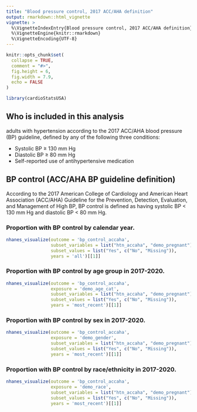 ```yaml
---
title: "Blood pressure control, 2017 ACC/AHA definition"
output: rmarkdown::html_vignette
vignette: >
  %\VignetteIndexEntry{Blood pressure control, 2017 ACC/AHA definition}
  %\VignetteEngine{knitr::rmarkdown}
  %\VignetteEncoding{UTF-8}
---
```


```r
knitr::opts_chunk$set(
  collapse = TRUE,
  comment = "#>",
  fig.height = 6,
  fig.width = 7.9,
  echo = FALSE
)
```

```r
library(cardioStatsUSA)
```

## Who is included in this analysis

adults with hypertension according to the 2017 ACC/AHA blood pressure (BP) guideline, defined by any of the following three conditions:

- Systolic BP ≥ 130 mm Hg
- Diastolic BP ≥ 80 mm Hg
- Self-reported use of antihypertensive medication

## BP control (ACC/AHA BP guideline definition)

According to the 2017 American College of Cardiology and American Heart Association (ACC/AHA) Guideline for the Prevention, Detection, Evaluation, and Management of High BP, BP control is defined as having systolic BP < 130 mm Hg and diastolic BP < 80 mm Hg.

### Proportion with BP control by calendar year.

```r
nhanes_visualize(outcome = 'bp_control_accaha', 
                 subset_variables = list("htn_accaha", "demo_pregnant"),
                 subset_values = list("Yes", c("No", "Missing")),
                 years = 'all')[[1]]
```

### Proportion with BP control by age group in 2017-2020.

```r

nhanes_visualize(outcome = 'bp_control_accaha', 
                 exposure = 'demo_age_cat',
                 subset_variables = list("htn_accaha", "demo_pregnant"),
                 subset_values = list("Yes", c("No", "Missing")),
                 years = 'most_recent')[[1]]
```

### Proportion with BP control by sex in 2017-2020.

```r
nhanes_visualize(outcome = 'bp_control_accaha', 
                 exposure = 'demo_gender',
                 subset_variables = list("htn_accaha", "demo_pregnant"),
                 subset_values = list("Yes", c("No", "Missing")),
                 years = 'most_recent')[[1]]
```

### Proportion with BP control by race/ethnicity in 2017-2020.

```r
nhanes_visualize(outcome = 'bp_control_accaha', 
                 exposure = 'demo_race',
                 subset_variables = list("htn_accaha", "demo_pregnant"),
                 subset_values = list("Yes", c("No", "Missing")),
                 years = 'most_recent')[[1]]
```

